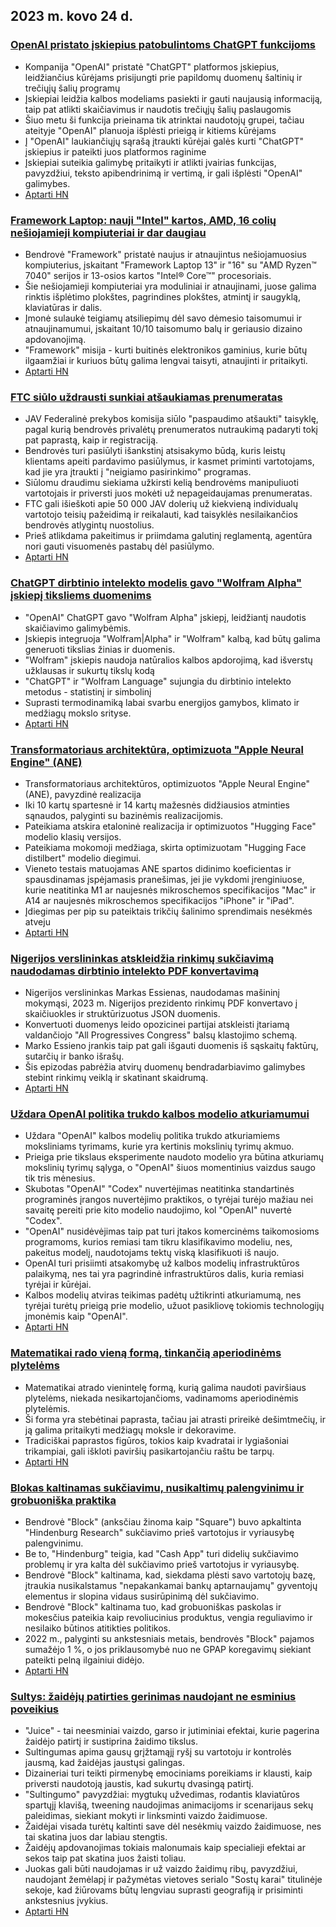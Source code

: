 

<CallToAction />

<Steps>

## 2023 m. kovo 24 d.

### [OpenAI pristato įskiepius patobulintoms ChatGPT funkcijoms](https://openai.com/blog/chatgpt-plugins)

- Kompanija "OpenAI" pristatė "ChatGPT" platformos įskiepius, leidžiančius kūrėjams prisijungti prie papildomų duomenų šaltinių ir trečiųjų šalių programų
- Įskiepiai leidžia kalbos modeliams pasiekti ir gauti naujausią informaciją, taip pat atlikti skaičiavimus ir naudotis trečiųjų šalių paslaugomis
- Šiuo metu ši funkcija prieinama tik atrinktai naudotojų grupei, tačiau ateityje "OpenAI" planuoja išplėsti prieigą ir kitiems kūrėjams
- Į "OpenAI" laukiančiųjų sąrašą įtraukti kūrėjai galės kurti "ChatGPT" įskiepius ir pateikti juos platformos raginime
- Įskiepiai suteikia galimybę pritaikyti ir atlikti įvairias funkcijas, pavyzdžiui, teksto apibendrinimą ir vertimą, ir gali išplėsti "OpenAI" galimybes.
- [Aptarti HN](http://news.ycombinator.com/item?id=35277677)

### [Framework Laptop: nauji "Intel" kartos, AMD, 16 colių nešiojamieji kompiuteriai ir dar daugiau](https://frame.work/)

- Bendrovė "Framework" pristatė naujus ir atnaujintus nešiojamuosius kompiuterius, įskaitant "Framework Laptop 13" ir "16" su "AMD Ryzen™ 7040" serijos ir 13-osios kartos "Intel® Core™" procesoriais.
- Šie nešiojamieji kompiuteriai yra moduliniai ir atnaujinami, juose galima rinktis išplėtimo plokštes, pagrindines plokštes, atmintį ir saugyklą, klaviatūras ir dalis.
- Įmonė sulaukė teigiamų atsiliepimų dėl savo dėmesio taisomumui ir atnaujinamumui, įskaitant 10/10 taisomumo balų ir geriausio dizaino apdovanojimą.
- "Framework" misija - kurti buitinės elektronikos gaminius, kurie būtų ilgaamžiai ir kuriuos būtų galima lengvai taisyti, atnaujinti ir pritaikyti.
- [Aptarti HN](http://news.ycombinator.com/item?id=35277660)

### [FTC siūlo uždrausti sunkiai atšaukiamas prenumeratas](https://www.theverge.com/2023/3/23/23652373/ftc-click-to-cancel-subscription-service-dark-patterns-ban)

- JAV Federalinė prekybos komisija siūlo "paspaudimo atšaukti" taisyklę, pagal kurią bendrovės privalėtų prenumeratos nutraukimą padaryti tokį pat paprastą, kaip ir registraciją.
- Bendrovės turi pasiūlyti išankstinį atsisakymo būdą, kuris leistų klientams apeiti pardavimo pasiūlymus, ir kasmet priminti vartotojams, kad jie yra įtraukti į "neigiamo pasirinkimo" programas.
- Siūlomu draudimu siekiama užkirsti kelią bendrovėms manipuliuoti vartotojais ir priversti juos mokėti už nepageidaujamas prenumeratas.
- FTC gali išieškoti apie 50 000 JAV dolerių už kiekvieną individualų vartotojo teisių pažeidimą ir reikalauti, kad taisyklės nesilaikančios bendrovės atlygintų nuostolius.
- Prieš atlikdama pakeitimus ir priimdama galutinį reglamentą, agentūra nori gauti visuomenės pastabų dėl pasiūlymo.
- [Aptarti HN](http://news.ycombinator.com/item?id=35274519)

### [ChatGPT dirbtinio intelekto modelis gavo "Wolfram Alpha" įskiepį tiksliems duomenims](https://writings.stephenwolfram.com/2023/03/chatgpt-gets-its-wolfram-superpowers/)

- "OpenAI" ChatGPT gavo "Wolfram Alpha" įskiepį, leidžiantį naudotis skaičiavimo galimybėmis.
- Įskiepis integruoja "Wolfram|Alpha" ir "Wolfram" kalbą, kad būtų galima generuoti tikslias žinias ir duomenis.
- "Wolfram" įskiepis naudoja natūralios kalbos apdorojimą, kad išverstų užklausas ir sukurtų tikslų kodą
- "ChatGPT" ir "Wolfram Language" sujungia du dirbtinio intelekto metodus - statistinį ir simbolinį
- Suprasti termodinamiką labai svarbu energijos gamybos, klimato ir medžiagų mokslo srityse.
- [Aptarti HN](http://news.ycombinator.com/item?id=35277925)

### [Transformatoriaus architektūra, optimizuota "Apple Neural Engine" (ANE)](https://github.com/apple/ml-ane-transformers)

- Transformatoriaus architektūros, optimizuotos "Apple Neural Engine" (ANE), pavyzdinė realizacija
- Iki 10 kartų spartesnė ir 14 kartų mažesnės didžiausios atminties sąnaudos, palyginti su bazinėmis realizacijomis.
- Pateikiama atskira etaloninė realizacija ir optimizuotos "Hugging Face" modelio klasių versijos.
- Pateikiama mokomoji medžiaga, skirta optimizuotam "Hugging Face distilbert" modelio diegimui.
- Vieneto testais matuojamas ANE spartos didinimo koeficientas ir spausdinamas įspėjamasis pranešimas, jei jie vykdomi įrenginiuose, kurie neatitinka M1 ar naujesnės mikroschemos specifikacijos "Mac" ir A14 ar naujesnės mikroschemos specifikacijos "iPhone" ir "iPad".
- Įdiegimas per pip su pateiktais trikčių šalinimo sprendimais nesėkmės atveju
- [Aptarti HN](http://news.ycombinator.com/item?id=35282325)

### [Nigerijos verslininkas atskleidžia rinkimų sukčiavimą naudodamas dirbtinio intelekto PDF konvertavimą](https://markessien.com/posts/drama_of_transcription/)

- Nigerijos verslininkas Markas Essienas, naudodamas mašininį mokymąsi, 2023 m. Nigerijos prezidento rinkimų PDF konvertavo į skaičiuokles ir struktūrizuotus JSON duomenis.
- Konvertuoti duomenys leido opozicinei partijai atskleisti įtariamą valdančiojo "All Progressives Congress" balsų klastojimo schemą.
- Marko Essieno įrankis taip pat gali išgauti duomenis iš sąskaitų faktūrų, sutarčių ir banko išrašų.
- Šis epizodas pabrėžia atvirų duomenų bendradarbiavimo galimybes stebint rinkimų veiklą ir skatinant skaidrumą.
- [Aptarti HN](http://news.ycombinator.com/item?id=35272227)

### [Uždara OpenAI politika trukdo kalbos modelio atkuriamumui](https://aisnakeoil.substack.com/p/openais-policies-hinder-reproducible)

- Uždara "OpenAI" kalbos modelių politika trukdo atkuriamiems moksliniams tyrimams, kurie yra kertinis mokslinių tyrimų akmuo.
- Prieiga prie tikslaus eksperimente naudoto modelio yra būtina atkuriamų mokslinių tyrimų sąlyga, o "OpenAI" šiuos momentinius vaizdus saugo tik tris mėnesius.
- Skubotas "OpenAI" "Codex" nuvertėjimas neatitinka standartinės programinės įrangos nuvertėjimo praktikos, o tyrėjai turėjo mažiau nei savaitę pereiti prie kito modelio naudojimo, kol "OpenAI" nuvertė "Codex".
- "OpenAI" nusidėvėjimas taip pat turi įtakos komercinėms taikomosioms programoms, kurios remiasi tam tikru klasifikavimo modeliu, nes, pakeitus modelį, naudotojams tektų viską klasifikuoti iš naujo.
- OpenAI turi prisiimti atsakomybę už kalbos modelių infrastruktūros palaikymą, nes tai yra pagrindinė infrastruktūros dalis, kuria remiasi tyrėjai ir kūrėjai.
- Kalbos modelių atviras teikimas padėtų užtikrinti atkuriamumą, nes tyrėjai turėtų prieigą prie modelio, užuot pasikliovę tokiomis technologijų įmonėmis kaip "OpenAI".
- [Aptarti HN](http://news.ycombinator.com/item?id=35269304)

### [Matematikai rado vieną formą, tinkančią aperiodinėms plytelėms](https://www.newscientist.com/article/2365363-mathematicians-discover-shape-that-can-tile-a-wall-and-never-repeat/)

- Matematikai atrado vienintelę formą, kurią galima naudoti paviršiaus plytelėms, niekada nesikartojančioms, vadinamoms aperiodinėmis plytelėmis.
- Ši forma yra stebėtinai paprasta, tačiau jai atrasti prireikė dešimtmečių, ir ją galima pritaikyti medžiagų moksle ir dekoravime.
- Tradiciškai paprastos figūros, tokios kaip kvadratai ir lygiašoniai trikampiai, gali iškloti paviršių pasikartojančiu raštu be tarpų.
- [Aptarti HN](http://news.ycombinator.com/item?id=35273707)

### [Blokas kaltinamas sukčiavimu, nusikaltimų palengvinimu ir grobuoniška praktika](https://hindenburgresearch.com/block/)

- Bendrovė "Block" (anksčiau žinoma kaip "Square") buvo apkaltinta "Hindenburg Research" sukčiavimo prieš vartotojus ir vyriausybę palengvinimu.
- Be to, "Hindenburg" teigia, kad "Cash App" turi didelių sukčiavimo problemų ir yra kalta dėl sukčiavimo prieš vartotojus ir vyriausybę.
- Bendrovė "Block" kaltinama, kad, siekdama plėsti savo vartotojų bazę, įtraukia nusikalstamus "nepakankamai bankų aptarnaujamų" gyventojų elementus ir slopina vidaus susirūpinimą dėl sukčiavimo.
- Bendrovė "Block" kaltinama tuo, kad grobuoniškas paskolas ir mokesčius pateikia kaip revoliucinius produktus, vengia reguliavimo ir nesilaiko būtinos atitikties politikos.
- 2022 m., palyginti su ankstesniais metais, bendrovės "Block" pajamos sumažėjo 1 %, o jos priklausomybė nuo ne GPAP koregavimų siekiant pateikti pelną ilgainiui didėjo.
- [Aptarti HN](http://news.ycombinator.com/item?id=35273782)

### [Sultys: žaidėjų patirties gerinimas naudojant ne esminius poveikius](https://garden.bradwoods.io/notes/design/juice)

- "Juice" - tai neesminiai vaizdo, garso ir jutiminiai efektai, kurie pagerina žaidėjo patirtį ir sustiprina žaidimo tikslus.
- Sultingumas apima gausų grįžtamąjį ryšį su vartotoju ir kontrolės jausmą, kad žaidėjas jaustųsi galingas.
- Dizaineriai turi teikti pirmenybę emociniams poreikiams ir klausti, kaip priversti naudotoją jaustis, kad sukurtų dvasingą patirtį.
- "Sultingumo" pavyzdžiai: mygtukų užvedimas, rodantis klaviatūros spartųjį klavišą, tweening naudojimas animacijoms ir scenarijaus sekų paleidimas, siekiant mokyti ir linksminti vaizdo žaidimuose.
- Žaidėjai visada turėtų kaltinti save dėl nesėkmių vaizdo žaidimuose, nes tai skatina juos dar labiau stengtis.
- Žaidėjų apdovanojimas tokiais malonumais kaip specialieji efektai ar sekos taip pat skatina juos žaisti toliau.
- Juokas gali būti naudojamas ir už vaizdo žaidimų ribų, pavyzdžiui, naudojant žemėlapį ir pažymėtas vietoves serialo "Sostų karai" titulinėje sekoje, kad žiūrovams būtų lengviau suprasti geografiją ir prisiminti ankstesnius įvykius.
- [Aptarti HN](http://news.ycombinator.com/item?id=35273139)

</Steps>
